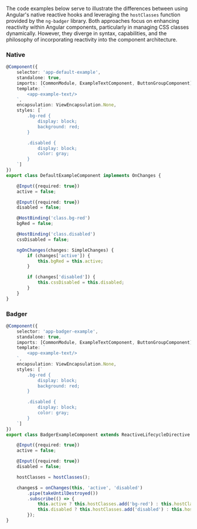 
<Meta title="Styles / Examples / hostClasses with onChanges code"/>

The code examples below serve to illustrate the differences between using Angular's native reactive hooks and leveraging the `hostClasses` function provided by the `ng-badger` library. Both approaches focus on enhancing reactivity within Angular components, particularly in managing CSS classes dynamically. However, they diverge in syntax, capabilities, and the philosophy of incorporating reactivity into the component architecture.

### Native

```typescript
@Component({
    selector: 'app-default-example',
    standalone: true,
    imports: [CommonModule, ExampleTextComponent, ButtonGroupComponent],
    template: `
        <app-example-text/>
    `,
    encapsulation: ViewEncapsulation.None,
    styles: [`
        .bg-red {
            display: block;
            background: red;
        }

        .disabled {
            display: block;
            color: gray;
        }
    `]
})
export class DefaultExampleComponent implements OnChanges {

    @Input({required: true})
    active = false;

    @Input({required: true})
    disabled = false;

    @HostBinding('class.bg-red')
    bgRed = false;

    @HostBinding('class.disabled')
    cssDisabled = false;

    ngOnChanges(changes: SimpleChanges) {
        if (changes['active']) {
            this.bgRed = this.active;
        }

        if (changes['disabled']) {
            this.cssDisabled = this.disabled;
        }
    }
}
```

### Badger

```typescript
@Component({
    selector: 'app-badger-example',
    standalone: true,
    imports: [CommonModule, ExampleTextComponent, ButtonGroupComponent],
    template: `
        <app-example-text/>
    `,
    encapsulation: ViewEncapsulation.None,
    styles: [`
        .bg-red {
            display: block;
            background: red;
        }

        .disabled {
            display: block;
            color: gray;
        }
    `]
})
export class BadgerExampleComponent extends ReactiveLifecycleDirective {

    @Input({required: true})
    active = false;

    @Input({required: true})
    disabled = false;

    hostClasses = hostClasses();

    changes$ = onChanges(this, 'active', 'disabled')
        .pipe(takeUntilDestroyed())
        .subscribe(() => {
            this.active ? this.hostClasses.add('bg-red') : this.hostClasses.remove('bg-red');
            this.disabled ? this.hostClasses.add('disabled') : this.hostClasses.remove('disabled');
        });
}
```
